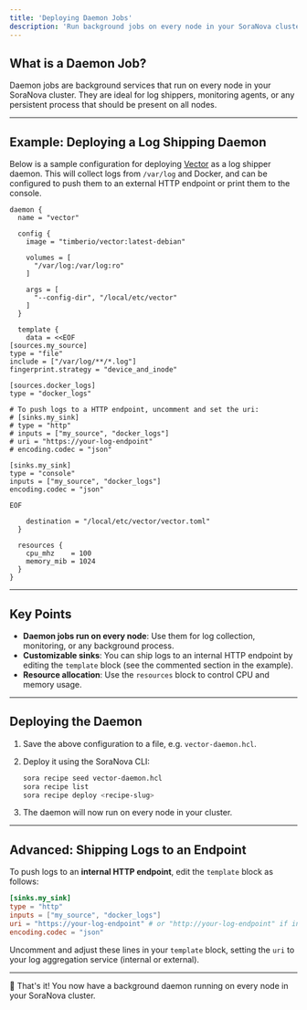 ```yaml
---
title: 'Deploying Daemon Jobs'
description: 'Run background jobs on every node in your SoraNova cluster'
---
```


## What is a Daemon Job?

Daemon jobs are background services that run on every node in your SoraNova cluster. They are ideal for log shippers, monitoring agents, or any persistent process that should be present on all nodes.


---

## Example: Deploying a Log Shipping Daemon

Below is a sample configuration for deploying [Vector](https://vector.dev/) as a log shipper daemon. This will collect logs from `/var/log` and Docker, and can be configured to push them to an external HTTP endpoint or print them to the console.

```hcl
daemon {
  name = "vector"

  config {
    image = "timberio/vector:latest-debian"

    volumes = [
      "/var/log:/var/log:ro"
    ]

    args = [
      "--config-dir", "/local/etc/vector"
    ]
  }

  template {
    data = <<EOF
[sources.my_source]
type = "file"
include = ["/var/log/**/*.log"]
fingerprint.strategy = "device_and_inode"

[sources.docker_logs]
type = "docker_logs"

# To push logs to a HTTP endpoint, uncomment and set the uri:
# [sinks.my_sink]
# type = "http"
# inputs = ["my_source", "docker_logs"]
# uri = "https://your-log-endpoint"
# encoding.codec = "json"

[sinks.my_sink]
type = "console"
inputs = ["my_source", "docker_logs"]
encoding.codec = "json"

EOF

    destination = "/local/etc/vector/vector.toml"
  }

  resources {
    cpu_mhz    = 100
    memory_mib = 1024
  }
}
```

---

## Key Points

- **Daemon jobs run on every node**: Use them for log collection, monitoring, or any background process.
- **Customizable sinks**: You can ship logs to an internal HTTP endpoint by editing the `template` block (see the commented section in the example).
- **Resource allocation**: Use the `resources` block to control CPU and memory usage.

---

## Deploying the Daemon

1. Save the above configuration to a file, e.g. `vector-daemon.hcl`.
2. Deploy it using the SoraNova CLI:

    ```bash
    sora recipe seed vector-daemon.hcl
    sora recipe list
    sora recipe deploy <recipe-slug>
    ```

3. The daemon will now run on every node in your cluster.

---

## Advanced: Shipping Logs to an Endpoint

To push logs to an **internal HTTP endpoint**, edit the `template` block as follows:

```toml
[sinks.my_sink]
type = "http"
inputs = ["my_source", "docker_logs"]
uri = "https://your-log-endpoint" # or "http://your-log-endpoint" if internal endpoint
encoding.codec = "json"
```


Uncomment and adjust these lines in your `template` block, setting the `uri` to your log aggregation service (internal or external).

---

🎉 That's it! You now have a background daemon running on every node in your SoraNova cluster.
